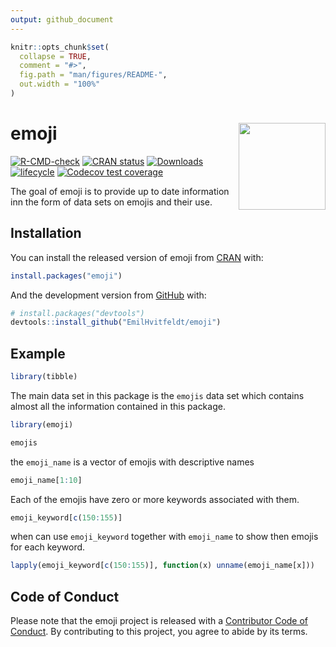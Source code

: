 ```yaml
---
output: github_document
---
```


<!-- README.md is generated from README.Rmd. Please edit that file -->

```r
knitr::opts_chunk$set(
  collapse = TRUE,
  comment = "#>",
  fig.path = "man/figures/README-",
  out.width = "100%"
)
```

# emoji <a href='https://emilhvitfeldt.github.io/emoji/'><img src='man/figures/logo.png' align="right" height="139" /></a>

<!-- badges: start -->
[![R-CMD-check](https://github.com/EmilHvitfeldt/emoji/actions/workflows/R-CMD-check.yaml/badge.svg)](https://github.com/EmilHvitfeldt/emoji/actions/workflows/R-CMD-check.yaml)
[![CRAN status](https://www.r-pkg.org/badges/version/emoji)](https://CRAN.R-project.org/package=emoji)
[![Downloads](https://cranlogs.r-pkg.org/badges/emoji)](https://CRAN.R-project.org/package=emoji)
[![lifecycle](https://img.shields.io/badge/lifecycle-stable-brightgreen.svg)](https://lifecycle.r-lib.org/articles/stages.html)
[![Codecov test coverage](https://codecov.io/gh/EmilHvitfeldt/emoji/branch/main/graph/badge.svg)](https://app.codecov.io/gh/EmilHvitfeldt/emoji?branch=main)
<!-- badges: end -->

The goal of emoji is to provide up to date information inn the form of data sets on emojis and their use.

## Installation

You can install the released version of emoji from [CRAN](https://CRAN.R-project.org) with:

``` r
install.packages("emoji")
```

And the development version from [GitHub](https://github.com/) with:

``` r
# install.packages("devtools")
devtools::install_github("EmilHvitfeldt/emoji")
```

## Example

```r
library(tibble)
```

The main data set in this package is the `emojis` data set which contains almost all the information contained in this package.

```r
library(emoji)

emojis
```

the `emoji_name` is a vector of emojis with descriptive names 

```r
emoji_name[1:10]
```

Each of the emojis have zero or more keywords associated with them.

```r
emoji_keyword[c(150:155)]
```

when can use `emoji_keyword` together with `emoji_name` to show then emojis for each keyword.

```r
lapply(emoji_keyword[c(150:155)], function(x) unname(emoji_name[x]))
```

## Code of Conduct

Please note that the emoji project is released with a [Contributor Code of Conduct](https://contributor-covenant.org/version/2/0/CODE_OF_CONDUCT.html). By contributing to this project, you agree to abide by its terms.
